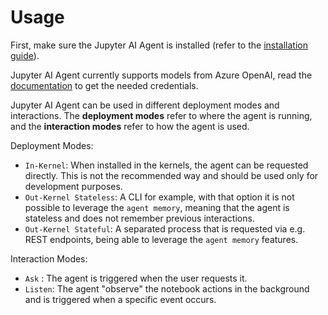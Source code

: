 # Usage

First, make sure the Jupyter AI Agent is installed (refer to the [installation guide](/docs/install)).

Jupyter AI Agent currently supports models from Azure OpenAI, read the [documentation](https://learn.microsoft.com/en-us/azure/ai-services/openai) to get the needed credentials.

Jupyter AI Agent can be used in different deployment modes and interactions.
The **deployment modes** refer to where the agent is running, and the **interaction modes** refer to how the agent is used.

Deployment Modes:

- `In-Kernel`: When installed in the kernels, the agent can be requested directly. This is not the recommended way and should be used only for development purposes.
- `Out-Kernel Stateless`: A CLI for example, with that option it is not possible to leverage the `agent memory`, meaning that the agent is stateless and does not remember previous interactions.
- `Out-Kernel Stateful`: A separated process that is requested via e.g. REST endpoints, being able to leverage the `agent memory` features.

Interaction Modes:

- `Ask` : The agent is triggered when the user requests it.
- `Listen`: The agent "observe" the notebook actions in the background and is triggered when a specific event occurs.



